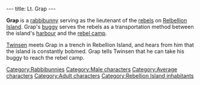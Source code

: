 ---
title: Lt. Grap
---

{{Character|
Name=Grap|
Image=Rebelbun.gif|
Race=[[Rabbibunny]]|
Gender=Male|
Size=Medium|
Age=Adult}}

'''Grap''' is a [[rabbibunny]] serving as the lieutenant of the [[rebels]] on [[Relbellion Island]]. Grap's [[buggy]] serves the rebels as a transportation method between the island's [[Rebellion Island harbour|harbour]] and the [[rebel camp]].

[[Twinsen]] meets Grap in a trench in Rebellion Island, and hears from him that the island is constantly bobmed. Grap tells Twinsen that he can take his buggy to reach the rebel camp.

[[Category:Rabbibunnies]]
[[Category:Male characters]]
[[Category:Average characters]]
[[Category:Adult characters]]
[[Category:Rebellion Island inhabitants]]
